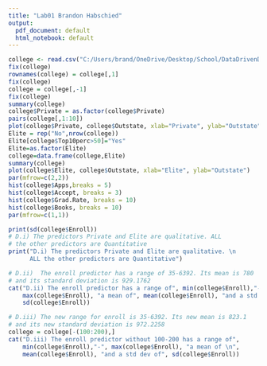 ```yaml
---
title: "Lab01 Brandon Habschied"
output:
  pdf_document: default
  html_notebook: default
---
```


```r
college <- read.csv("C:/Users/brand/OneDrive/Desktop/School/DataDrivenDiscovery/Lab1/College.csv")
fix(college)
rownames(college) = college[,1]
fix(college)
college = college[,-1]
fix(college)
summary(college)
college$Private = as.factor(college$Private)
pairs(college[,1:10])
plot(college$Private, college$Outstate, xlab="Private", ylab="Outstate")
Elite = rep("No",nrow(college))
Elite[college$Top10perc>50]="Yes"
Elite=as.factor(Elite)
college=data.frame(college,Elite)
summary(college)
plot(college$Elite, college$Outstate, xlab="Elite", ylab="Outstate")
par(mfrow=c(2,2))
hist(college$Apps,breaks = 5)
hist(college$Accept, breaks = 3)
hist(college$Grad.Rate, breaks = 10)
hist(college$Books, breaks = 10)
par(mfrow=c(1,1))

print(sd(college$Enroll))
# D.i) The predictors Private and Elite are qualitative. ALL 
# the other predictors are Quantitative
print("D.i) The predictors Private and Elite are qualitative. \n
      ALL the other predictors are Quantitative")

# D.ii)  The enroll predictor has a range of 35-6392. Its mean is 780 
# and its standard deviation is 929.1762
cat("D.ii) The enroll predictor has a range of", min(college$Enroll),"-", 
    max(college$Enroll), "a mean of", mean(college$Enroll), "and a std dev of",
    sd(college$Enroll))

# D.iii) The new range for enroll is 35-6392. Its new mean is 823.1 
# and its new standard deviation is 972.2258
college = college[-(100:200),]
cat("D.iii) The enroll predictor without 100-200 has a range of", 
    min(college$Enroll),"-", max(college$Enroll), "a mean of \n", 
    mean(college$Enroll), "and a std dev of", sd(college$Enroll))

```

